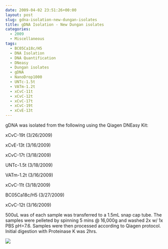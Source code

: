 ```yaml
---
date: 2009-04-02 23:51:26+00:00
layout: post
slug: gdna-isolation-new-dungan-isolates
title: gDNA Isolation - New Dungan isolates
categories:
  - 2009
  - Miscellaneous
tags:
  - BC05Ca18c/H5
  - DNA Isolation
  - DNA Quantification
  - DNeasy
  - Dungan isolates
  - gDNA
  - NanoDrop1000
  - UNTc-1.5t
  - VATm-1.2t
  - xCvC-11t
  - xCvC-12t
  - xCvC-17t
  - xCvC-19t
  - xCvE-13t
---
```


gDNA was isolated from the following using the Qiagen DNEasy Kit:

xCvC-19t (3/26/2009)

xCvE-13t (3/16/2009)

xCvC-17t (3/18/2009)

UNTc-1.5t (3/18/2009)

VATm-1.2t (3/16/2009)

xCvC-11t (3/18/2009)

BC05Ca18c/H5 (3/27/2009)

xCvC-12t (3/16/2009)

500uL was of each sample was transferred to a 1.5mL snap cap tube. The samples were pelleted by spinning 5 mins @ 16,000g and washed 2x w/ 1x PBS pH=7.6. Samples were then processed according to Qiagen protocol. Initial digestion with Proteinase K was 2hrs.

![](https://eagle.fish.washington.edu/Arabidopsis/20090403%20gDNA%20SJW.jpg)
